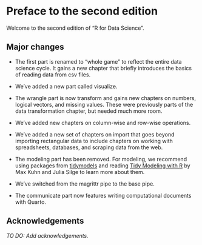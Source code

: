 # Preface to the second edition {.unnumbered}

Welcome to the second edition of "R for Data Science".

## Major changes {.unnumbered}

-   The first part is renamed to "whole game" to reflect the entire data science cycle.
    It gains a new chapter that briefly introduces the basics of reading data from csv files.

-   We've added a new part called visualize.

-   The wrangle part is now transform and gains new chapters on numbers, logical vectors, and missing values.
    These were previously parts of the data transformation chapter, but needed much more room.

-   We've added new chapters on column-wise and row-wise operations.

-   We've added a new set of chapters on import that goes beyond importing rectangular data to include chapters on working with spreadsheets, databases, and scraping data from the web.

-   The modeling part has been removed.
    For modeling, we recommend using packages from [tidymodels](https://www.tidymodels.org/) and reading [Tidy Modeling with R](https://www.tmwr.org/) by Max Kuhn and Julia Silge to learn more about them.

-   We've switched from the magrittr pipe to the base pipe.

-   The communicate part now features writing computational documents with Quarto.

## Acknowledgements {.unnumbered}

*TO DO: Add acknowledgements.*

